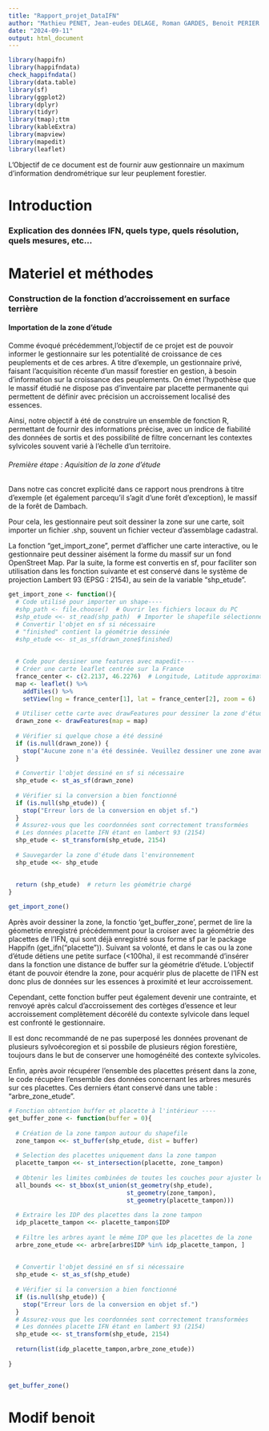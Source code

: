 ---
title: "Rapport_projet_DataIFN"
author: "Mathieu PENET, Jean-eudes DELAGE, Roman GARDES, Benoit PERIER "
date: "2024-09-11"
output: html_document
---

```{r title(Installation des librairies), echo=FALSE, results='hide', message=FALSE, warning=FALSE}
library(happifn)
library(happifndata)
check_happifndata()
library(data.table)
library(sf)
library(ggplot2)
library(dplyr)
library(tidyr)
library(tmap);ttm
library(kableExtra)
library(mapview)
library(mapedit)
library(leaflet)

```


L'Objectif de ce document est de fournir auw gestionnaire un maximum d'information dendrométrique sur leur peuplement forestier.


# Introduction


### Explication des données  IFN, quels type, quels résolution, quels mesures, etc...



# Materiel et méthodes
### Construction de la fonction d'accroissement en surface terrière
#### Importation de la zone d'étude

Comme évoqué précédemment,l'objectif de ce projet est de pouvoir informer le gestionnaire sur les potentialité de croissance de ces peuplements et de ces arbres.
A titre d'exemple, un gestionnaire privé, faisant l'acquisition récente d'un massif forestier en gestion, à besoin d'information sur la croissance des peuplements.
On émet l'hypothèse que le massif étudié ne dispose pas d'inventaire par placette permanente qui permettent de définir avec précision un accroissement localisé des essences.

Ainsi, notre objectif à été de construire un ensemble de fonction R, permettant de fournir des informations précise, avec un indice de fiabilité des données de sortis et des possibilité de filtre concernant les contextes sylvicoles souvent varié à l'échelle d'un territoire.

###### Première étape : Aquisition de la zone d'étude
Dans notre cas concret explicité dans ce rapport nous prendrons à titre d'exemple (et également parcequ'il s'agit d'une forêt d'exception), le massif de la forêt de Dambach.

Pour cela, les gestionnaire peut soit dessiner la zone sur une carte, soit importer un fichier .shp, souvent un fichier vecteur d'assemblage cadastral.

La fonction "get_import_zone", permet d'afficher une carte interactive, ou le gestionnaire peut dessiner aisément la forme du massif sur un fond OpenStreet Map. Par la suite, la forme est convertis en sf, pour faciliter son utilisation dans les fonction suivante et est conservé dans le système de projection Lambert 93 (EPSG : 2154), au sein de la variable "shp_etude".

```{r}
get_import_zone <- function(){
  # Code utilisé pour importer un shape----
  #shp_path <- file.choose()  # Ouvrir les fichiers locaux du PC
  #shp_etude <<- st_read(shp_path)  # Importer le shapefile sélectionné ds l'env
  # Convertir l'objet en sf si nécessaire
  # "finished" contient la géométrie dessinée
  #shp_etude <<- st_as_sf(drawn_zone$finished)
  
  
  # Code pour dessiner une features avec mapedit----
  # Créer une carte leaflet centrée sur la France
  france_center <- c(2.2137, 46.2276)  # Longitude, Latitude approximative de la France
  map <- leaflet() %>%
    addTiles() %>%
    setView(lng = france_center[1], lat = france_center[2], zoom = 6)
  
  # Utiliser cette carte avec drawFeatures pour dessiner la zone d'étude
  drawn_zone <- drawFeatures(map = map)
  
  # Vérifier si quelque chose a été dessiné
  if (is.null(drawn_zone)) {
    stop("Aucune zone n'a été dessinée. Veuillez dessiner une zone avant de continuer.")
  }
  
  # Convertir l'objet dessiné en sf si nécessaire
  shp_etude <- st_as_sf(drawn_zone)
  
  # Vérifier si la conversion a bien fonctionné
  if (is.null(shp_etude)) {
    stop("Erreur lors de la conversion en objet sf.")
  }
  # Assurez-vous que les coordonnées sont correctement transformées
  # Les données placette IFN étant en lambert 93 (2154)
  shp_etude <- st_transform(shp_etude, 2154)
  
  # Sauvegarder la zone d'étude dans l'environnement
  shp_etude <<- shp_etude
  
  
  return (shp_etude)  # return les géométrie chargé
}

get_import_zone()

```

Après avoir dessiner la zone, la fonctio 'get_buffer_zone', permet de lire la géometrie enregistré précédemment pour la croiser avec la géométrie des placettes de l'IFN, qui sont déjà enregistré sous forme sf par le package Happifn (get_ifn("placette")).
Suivant sa volonté, et dans le cas ou la zone d'étude détiens une petite surface (<100ha), il est recommandé d'insérer dans la fonction une distance de buffer sur la géométrie d'étude.
L'objectif étant de pouvoir étendre la zone, pour acquérir plus de placette de l'IFN est donc plus de données sur les essences à proximité et leur accroissement.

Cependant, cette fonction buffer peut également devenir une contrainte, et renvoyé après calcul d'accroissement des cortèges d'essence et leur accroissement complètement décorélé du contexte sylvicole dans lequel est confronté le gestionnaire.

Il est donc recommandé de ne pas superposé les données provenant de plusieurs sylvoécoregion et si possbile de plusieurs région forestière, toujours dans le but de conserver une homogénéité des contexte sylvicoles.

Enfin, après avoir récupérer l'ensemble des placettes présent dans la zone, le code récupère l'ensemble des données concernant les arbres mesurés sur ces placettes. Ces derniers étant conservé dans une table : "arbre_zone_etude".


```{r}
# Fonction obtention buffer et placette à l'intérieur ----
get_buffer_zone <- function(buffer = 0){
  
  # Création de la zone tampon autour du shapefile
  zone_tampon <<- st_buffer(shp_etude, dist = buffer)
  
  # Selection des placettes uniquement dans la zone tampon
  placette_tampon <<- st_intersection(placette, zone_tampon)
  
  # Obtenir les limites combinées de toutes les couches pour ajuster le zoom
  all_bounds <<- st_bbox(st_union(st_geometry(shp_etude),
                                 st_geometry(zone_tampon),
                                 st_geometry(placette_tampon)))
  
  # Extraire les IDP des placettes dans la zone tampon
  idp_placette_tampon <<- placette_tampon$IDP
  
  # Filtre les arbres ayant le même IDP que les placettes de la zone
  arbre_zone_etude <<- arbre[arbre$IDP %in% idp_placette_tampon, ]
  
  
  # Convertir l'objet dessiné en sf si nécessaire
  shp_etude <- st_as_sf(shp_etude)
  
  # Vérifier si la conversion a bien fonctionné
  if (is.null(shp_etude)) {
    stop("Erreur lors de la conversion en objet sf.")
  }
  # Assurez-vous que les coordonnées sont correctement transformées
  # Les données placette IFN étant en lambert 93 (2154)
  shp_etude <<- st_transform(shp_etude, 2154)
  
  return(list(idp_placette_tampon,arbre_zone_etude))
  
}


get_buffer_zone()
```








# Modif benoit



